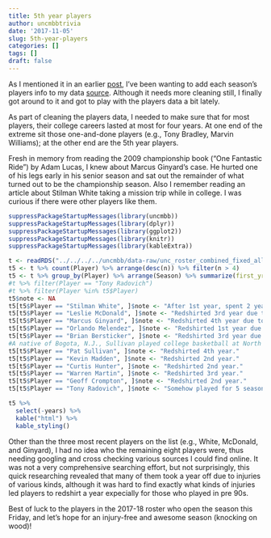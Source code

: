 ```yaml
---
title: 5th year players
author: uncmbbtrivia
date: '2017-11-05'
slug: 5th-year-players
categories: []
tags: []
draft: false
---
```


As I mentioned it in an earlier [post](http://uncmbbtrivia.netlify.com/post/season-win-percentage/), I've been wanting to add each season's players info to my data [source](https://cran.r-project.org/web/packages/uncmbb/index.html). Although it needs more cleaning still, I finally got around to it and got to play with the players data a bit lately. 

As part of cleaning the players data, I needed to make sure that for most players, their college careers lasted at most for four years. At one end of the extreme sit those one-and-done players (e.g., Tony Bradley, Marvin Williams); at the other end are the 5th year players. 

Fresh in memory from reading the 2009 championship book ("One Fantastic Ride") by Adam Lucas, I knew about Marcus Ginyard's case. He hurted one of his legs early in his senior season and sat out the remainder of what turned out to be the championship season. Also I remember reading an article about Stilman White taking a mission trip while in college. I was curious if there were other players like them. 


```r
suppressPackageStartupMessages(library(uncmbb))
suppressPackageStartupMessages(library(dplyr))
suppressPackageStartupMessages(library(ggplot2))
suppressPackageStartupMessages(library(knitr))
suppressPackageStartupMessages(library(kableExtra))

t <- readRDS("../../../../uncmbb/data-raw/unc_roster_combined_fixed_all.RDS")
t5 <- t %>% count(Player) %>% arrange(desc(n)) %>% filter(n > 4)
t5 <- t %>% group_by(Player) %>% arrange(Season) %>% summarize(first_yr = min(Season), last_yr = max(Season)) %>% mutate(years = last_yr - first_yr + 1) %>% filter(years >= 5) %>% arrange(first_yr) %>% filter(Player != "Scott Williams")
#t %>% filter(Player == "Tony Radovich")
#t %>% filter(Player %in% t5$Player)
t5$note <- NA
t5[t5$Player == "Stilman White", ]$note <- "After 1st year, spent 2 years in mission trip."
t5[t5$Player == "Leslie McDonald", ]$note <- "Redshirted 3rd year due to a knee injury."
t5[t5$Player == "Marcus Ginyard", ]$note <- "Redshirted 4th year due to a foot injury."
t5[t5$Player == "Orlando Melendez", ]$note <- "Redshirted 1st year due to a foot injury."
t5[t5$Player == "Brian Bersticker", ]$note <- "Redshirted 3rd year due to an injury."
#A native of Bogota, N.J., Sullivan played college basketball at North Carolina, where he was one of just eight Tar Heels to reach three Final Fours (1991, 1993 and 1995).
t5[t5$Player == "Pat Sullivan", ]$note <- "Redshirted 4th year."
t5[t5$Player == "Kevin Madden", ]$note <- "Redshirted 2nd year."
t5[t5$Player == "Curtis Hunter", ]$note <- "Redshirted 2nd year."
t5[t5$Player == "Warren Martin", ]$note <- "Redshirted 3rd year."
t5[t5$Player == "Geoff Crompton", ]$note <- "Redshirted 2nd year."
t5[t5$Player == "Tony Radovich", ]$note <- "Somehow played for 5 seasons."

t5 %>% 
  select(-years) %>%
  kable("html") %>%
  kable_styling()

```

Other than the three most recent players on the list (e.g., White, McDonald, and Ginyard), I had no idea who the remaining eight players were, thus needing googling and cross checking various sources I could find online. It was not a very comprehensive searching effort, but not surprisingly, this quick researching revealed that many of them took a year off due to injuries of various kinds, although it was hard to find exactly what kinds of injuries led players to redshirt a year expecially for those who played in pre 90s. 

Best of luck to the players in the 2017-18 roster who open the season this Friday, and let's hope for an injury-free and awesome season (knocking on wood)! 





